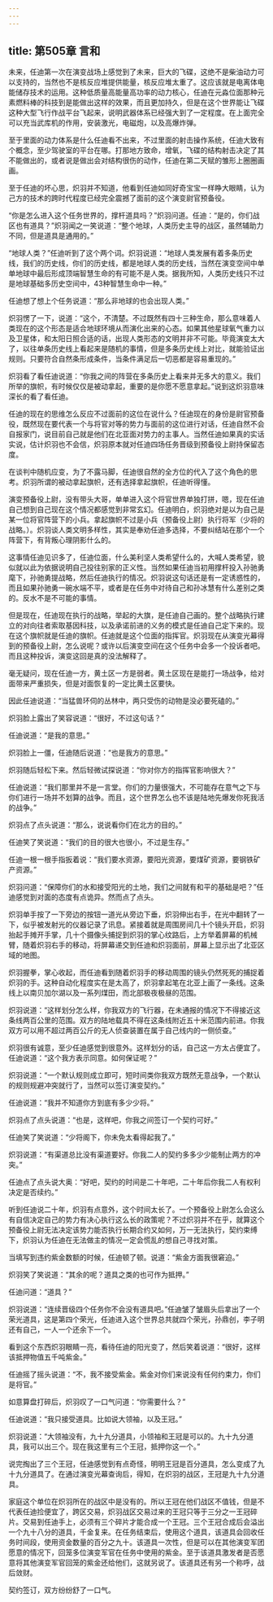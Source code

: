 ```yaml
---
---
---
```

title: 第505章 言和
---



未来，任迪第一次在演变战场上感觉到了未来，巨大的飞碟，这绝不是柴油动力可以支持的，当然也不是核反应堆提供能量，核反应堆太重了。这应该就是电离体电能储存技术的运用。这种低质量高能量高功率的动力核心，任迪在元淼位面那种元素燃料棒的科技到是能做出这样的效果，而且更加持久，但是在这个世界能让飞碟这种大型飞行作战平台飞起来，说明武器体系已经强大到了一定程度。在上面完全可以充当武库机的作用，安装激光，电磁炮，以及高爆炸弹。

至于里面的动力体系是什么任迪看不出来，不过里面的射击操作系统，任迪大致有个概念，至少驾驶室的平台在哪。打那地方致命，增氧，飞碟的结构射击决定了其不能做出的，或者说是做出会对结构很伤的动作，任迪在第二天赋的雏形上圈圈画画。

至于任迪的坏心思，炽羽并不知道，他看到任迪如同好奇宝宝一样睁大眼睛，认为己方的技术的跨时代程度已经完全震撼了面前的这个演变尉官预备役。

“你是怎么进入这个任务世界的，撑杆道具吗？”炽羽问道。任迪：“是的，你们战区也有道具？”炽羽闻之一笑说道：“整个地球，人类历史主导的战区，虽然辅助力不同，但是道具是通用的。”

“地球人类？”任迪听到了这个两个词。炽羽说道：“地球人类发展有着多条历史线，我们的历史线，你们的历史线，都是地球人类的历史线，当然在演变空间中单单地球中最后形成顶端智慧生命的有可能不是人类。据我所知，人类历史线只不过是地球基础多历史空间中，43种智慧生命中一种。”

任迪想了想上个任务说道：“那么非地球的也会出现人类。”

炽羽愣了一下，说道：“这个，不清楚。不过既然有四十三种生命，那么意味着人类现在的这个形态是适合地球环境从而演化出来的心态。如果其他星球氧气重力以及卫星体，和太阳日照合适的话，出现人类形态的文明并非不可能。毕竟演变太大了，以往单条历史线上看起来是随机的事情，但是多条历史线上对比，就能验证出规则。只要符合自然条形成条件，当条件满足后一切恶都是容易重现的。”

炽羽看了看任迪说道：“你我之间的阵营在多条历史上看来并无多大的意义。我们所举的旗帜，有时候仅仅是被动拿起，重要的是你愿不愿意拿起。”说到这炽羽意味深长的看了看任迪。

任迪的现在的思维怎么反应不过面前的这位在说什么？任迪现在的身份是尉官预备役，既然现在要代表一个与将官对等的势力与面前的这位进行对话，任迪自然不会自报家门，说目前自己就是他们在北亚面对势力的主事人。当然任迪如果真的实话实说，估计炽羽也不会信，炽羽原本就对任迪四场任务晋级到预备役上尉持保留态度。

在谈判中随机应变，为了不露马脚，任迪很自然的全方位的代入了这个角色的思考。炽羽所谓的被动拿起旗帜，还有选择拿起旗帜，任迪听得懂。

演变预备役上尉，没有带头大哥，单单进入这个将官世界单独打拼，嗯，现在任迪自己想到自己现在这个情况都感觉到非常玄幻。任迪明白，炽羽绝对是以为自己是某一位将官阵营下的小兵。拿起旗帜不过是小兵（预备役上尉）执行将军（少将的战略。）。炽羽谈人类文明多样性，其实是奉劝任迪多选择，不要纠结站在那个一个阵营下，有背叛心理阴影什么的。

这事情任迪见识多了，任迪位面，什么美利坚人类希望什么的，大喊人类希望，貌似就以此为依据说明自己投往别家的正义性。当然如果任迪当初用撑杆投入孙驰勇麾下，孙驰勇提战略，然后任迪执行的情况。炽羽说这句话还是有一定诱惑性的，而且如果孙驰勇一碗水端不平，或者是在任务中对待自己和孙冰慧有什么差别之类的。反水不是不可能的事情。

但是现在，任迪现在执行的战略，举起的大旗，是任迪自己画的。整个战略执行建立的对向往者索取基因科技，以及承诺前进的义务的模式是任迪自己定下来的。现在这个旗帜就是任迪的旗帜。任迪就是这个位面的指挥官。炽羽现在从演变光幕得到的预备役上尉，怎么说呢？或许以后演变空间在这个任务中会多一个投诉者吧。而且这种投诉，演变这回是真的没法解释了。

毫无疑问，现在任迪一方，黄土区一方是弱者。黄土区现在是能打一场战争，给对面带来严重损失，但是对面恢复的一定比黄土区要快。

因此任迪说道：“当猛兽环伺的丛林中，两只受伤的动物是没必要死磕的。”

炽羽脸上露出了笑容说道：“很好，不过这句话？”

任迪说道：“是我的意思。”

炽羽脸上一僵，任迪随后说道：“也是我方的意思。”

炽羽随后轻松下来。然后轻微试探说道：“你对你方的指挥官影响很大？”

任迪说道：“我们那里并不是一言堂。你们的力量很强大，不可能存在意气之下与你们进行一场并不划算的战争。而且，这个世界怎么也不该是陆地先爆发你死我活的战争。”

炽羽点了点头说道：“那么，说说看你们在北方的目的。”

任迪笑了笑说道：“我们的目的很大也很小，不过是生存。”

任迪一根一根手指扳着说：“我们要水资源，要阳光资源，要煤矿资源，要钢铁矿产资源。”

炽羽问道：“保障你们的水和接受阳光的土地，我们之间就有和平的基础是吧？”任迪感觉到对面的态度有点诡异。然而点了点头。

炽羽单手按了一下旁边的按钮一道光从旁边下垂，炽羽伸出右手，在光中翻转了一下，似乎被发射光的仪器记录了讯息。紧接着就是周围房间几十个镜头开启，炽羽抬起手摊开手掌，几十个摄像头捕捉到炽羽的掌心纹路后，上方举着屏幕的机械臂，随着炽羽右手的移动，将屏幕递交到任迪和炽羽面前，屏幕上显示出了北亚区域的地图。

炽羽握拳，掌心收起，而任迪看到随着炽羽手的移动周围的镜头仍然死死的捕捉着炽羽的手。这种自动化程度实在是太高了，炽羽拿起笔在北亚上画了一条线。这条线上以南贝加尔湖以及一系列煤田，而北部极夜极昼的范围。

炽羽说道：“这样划分怎么样，你我双方的飞行器，在未通报的情况下不得接近这条线两百公里的范围。双方的陆地载具不得在这条线附近五十米范围内前进。你我双方可以用不超过两百公斤的无人侦查装置在属于自己线内的一侧侦查。”

炽羽很有诚意，至少任迪感觉到很意外。这样划分的话，自己这一方太占便宜了。任迪说道：“这个我方表示同意。如何保证呢？”

炽羽说道：“一个默认规则成立即可，短时间类你我双方既然无意战争，一个默认的规则规避冲突就行了，当然可以签订演变契约。”

任迪说道：“我并不知道你方到底有多少少将。”

炽羽点了点头说道：“也是，这样吧，你我之间签订一个契约可好。”

任迪笑了笑说道：“少将阁下，你未免太看得起我了。”

炽羽说道：“有渠道总比没有渠道要好。你我二人的契约多多少少能制止两方的冲突。”

任迪点了点头说大奥：“好吧，契约的时间是二十年吧，二十年后你我二人有权利决定是否续约。”

听到任迪说二十年，炽羽有点意外，这个时间太长了。一个预备役上尉怎么会这么有自信决定自己的势力有决心执行这么长的政策呢？不过炽羽并不在乎，就算这个预备役上尉无法决定该势力能否执行长期合约又如何，万一无法执行，契约束缚下，炽羽认为任迪在无法做主的情况一定会慌乱的想自己寻找对策。

当填写到违约紫金数额的时候，任迪顿了顿。说道：“紫金方面我很窘迫。”

炽羽笑了笑说道：“其余的呢？道具之类的也可作为抵押。”

任迪问道：“道具？”

炽羽说道：“连续晋级四个任务你不会没有道具吧。”任迪皱了皱眉头后拿出了一个荣光道具，这是第四个荣光，任迪进入这个世界总共就四个荣光，孙鼎创，李子明还有自己，一人一个还余下一个。

看到这个东西炽羽眼睛一亮，看待任迪的阳光变了，然后笑着说道：“很好，这样该抵押物值五千吨紫金。”

任迪摇了摇头说道：“不，我不接受紫金。紫金对你们来说没有任何约束力，你们是将官。”

如意算盘打碎后，炽羽叹了一口气问道：“你需要什么？”

任迪说道：“我只接受道具。比如说大领袖，以及王冠。”

炽羽说道：“大领袖没有，九十九分道具，小领袖和王冠是可以的。九十九分道具，我可以出三个。现在我这里有三个王冠，抵押你这一个。”

说完掏出了三个王冠，任迪感觉到有点奇怪，明明王冠是百分道具，怎么变成了九十九分道具了。在通过演变光幕查询后，得知，在炽羽的战区，王冠是九十九分道具。

家庭这个单位在炽羽所在的战区中是没有的。所以王冠在他们战区不值钱，但是不代表任迪捡便宜了，跨区交易，炽羽战区交易过来的王冠只等于三分之一王冠碎片。交易到任迪手上，必须有三个碎片才能合成一个王冠。三个王冠合成后会溢出一个九十八分的道具，千金复来。在任务结束后，使用这个道具，该道具会回收任务时间段，使用资金数量的百分之九十。该道具一次性，但是可以在其他演变军团愿意的情况下，回笼多位演变军官在任务中使用的紫金。至于该道具激发者是否愿意将其他演变军官回笼的紫金还给他们，这就另说了。该道具还有另一个称呼，战后敛财。

契约签订，双方纷纷舒了一口气。